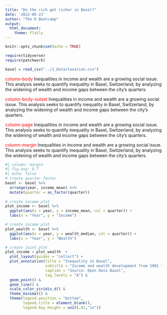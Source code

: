 ```yaml
---
title: "Do the rich get richer in Basel?"
date: '2022-06-23'
author: "The R Bootcamp"
output: 
  html_document: 
    theme: flatly
---
```


```r
knitr::opts_chunk$set(echo = TRUE)

require(tidyverse)
require(patchwork)

basel = read_csv("../1_Data/taxation.csv")
```


:::{.column-body}
[column-body]{style="color:red"} 
Inequalities in income and wealth are a growing social issue. This analysis seeks to quantify inequality in Basel, Switzerland, by analyzing the widening of wealth and income gaps between the city's quarters.    
:::

:::{.column-body-outset}
[column-body-outset]{style="color:red"} 
Inequalities in income and wealth are a growing social issue. This analysis seeks to quantify inequality in Basel, Switzerland, by analyzing the widening of wealth and income gaps between the city's quarters.    
:::

:::{.column-page}
[column-page]{style="color:red"} 
Inequalities in income and wealth are a growing social issue. This analysis seeks to quantify inequality in Basel, Switzerland, by analyzing the widening of wealth and income gaps between the city's quarters.    
:::

:::{.column-margin}
[column-margin]{style="color:red"} 
Inequalities in income and wealth are a growing social issue. This analysis seeks to quantify inequality in Basel, Switzerland, by analyzing the widening of wealth and income gaps between the city's quarters.    
:::

```r
#| column: margin
#| fig-asp: 0.7
#| echo: false
# create quarter factor
basel <- basel %>%
  arrange(year, income_mean) %>% 
  mutate(quarter = as_factor(quarter)) 
  
# create income plot
plot_income <- basel %>% 
  ggplot(aes(x = year, y = income_mean, col = quarter)) +
  labs(x = "Year", y = "Income")

# create income plot
plot_wealth <- basel %>%
  ggplot(aes(x = year, y = wealth_median, col = quarter)) +
  labs(x = "Year", y = "Wealth")

# create joint plot
plot_income + plot_wealth  + 
  plot_layout(guides = "collect") +
  plot_annotation(title = "Inequality in Basel",
                  subtitle = "Income and wealth development from 2001 to 2017",
                  caption = "Source: Open Data Basel",
                  tag_levels = "A") & 
  geom_point() & 
  geom_line() &
  scale_color_viridis_d() &
  theme_minimal() &
  theme(legend.position = "bottom",
        legend.title = element_blank(),
        legend.key.height = unit(.01,"in"))
  
```